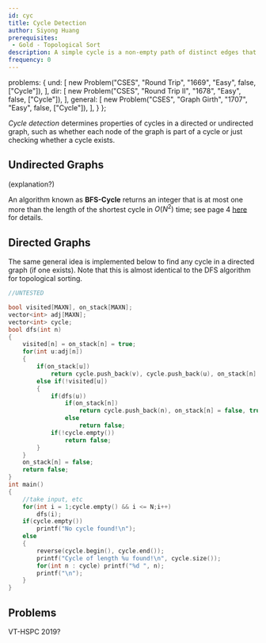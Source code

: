 ```yaml
---
id: cyc
title: Cycle Detection
author: Siyong Huang
prerequisites: 
 - Gold - Topological Sort
description: A simple cycle is a non-empty path of distinct edges that start and end at the same vertex such that no vertex appears more than once. Describes how to detect cycles in both directed and undirected graphs. (what about vertex disjoint?)
frequency: 0
---
```



  problems: {
    und: [
      new Problem("CSES", "Round Trip", "1669", "Easy", false, ["Cycle"]),
    ],
    dir: [
      new Problem("CSES", "Round Trip II", "1678", "Easy", false, ["Cycle"]),
    ],
    general: [
      new Problem("CSES", "Graph Girth", "1707", "Easy", false, ["Cycle"]),
    ],
  }
};


*Cycle detection* determines properties of cycles in a directed or undirected graph, such as whether each node of the graph is part of a cycle or just checking whether a cycle exists. 

## Undirected Graphs

<problems-list problems={metadata.problems.und} />

(explanation?)

<optional-content title="+1 Approximation for Shortest Cycle">

An algorithm known as **BFS-Cycle** returns an integer that is at most one more than the length of the shortest cycle in $O(N^2)$ time; see page 4 [here](https://people.csail.mit.edu/virgi/6.890/lecture9.pdf) for details.

</optional-content>

## Directed Graphs

<problems-list problems={metadata.problems.dir} />

The same general idea is implemented below to find any cycle in a directed graph (if one exists). Note that this is almost identical to the DFS algorithm for topological sorting.

```cpp
//UNTESTED

bool visited[MAXN], on_stack[MAXN];
vector<int> adj[MAXN];
vector<int> cycle;
bool dfs(int n)
{
	visited[n] = on_stack[n] = true;
	for(int u:adj[n])
	{
		if(on_stack[u])
			return cycle.push_back(v), cycle.push_back(u), on_stack[n] = on_stack[u] = false, true;
		else if(!visited[u])
		{
			if(dfs(u))
				if(on_stack[n])
					return cycle.push_back(n), on_stack[n] = false, true;
				else
					return false;
			if(!cycle.empty())
				return false;
		}
	}
	on_stack[n] = false;
	return false;
}
int main()
{
	//take input, etc
	for(int i = 1;cycle.empty() && i <= N;i++)
		dfs(i);
	if(cycle.empty())
		printf("No cycle found!\n");
	else
	{
		reverse(cycle.begin(), cycle.end());
		printf("Cycle of length %u found!\n", cycle.size());
		for(int n : cycle) printf("%d ", n);
		printf("\n");
	}
}
```

## Problems

<problems-list problems={metadata.problems.general} />

VT-HSPC 2019?
